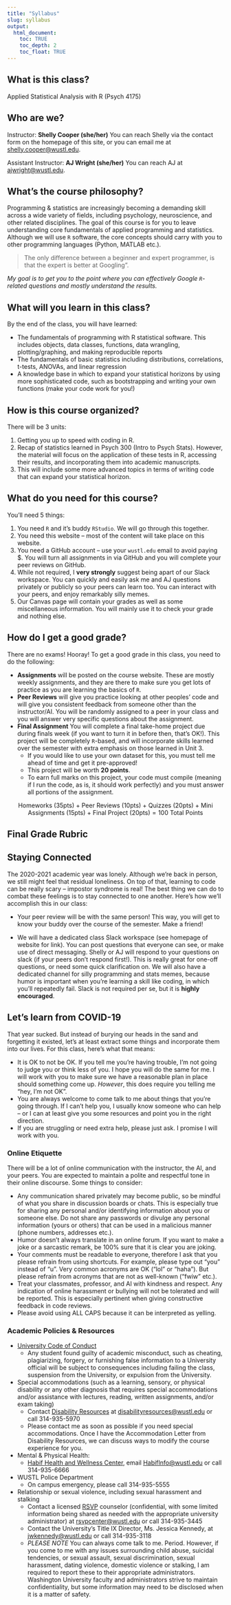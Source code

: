 ```yaml
---
title: "Syllabus"
slug: syllabus
output: 
  html_document:
    toc: TRUE
    toc_depth: 2
    toc_float: TRUE
---
```


## What is this class?
Applied Statistical Analysis with R (Psych 4175)

## Who are we?

Instructor: **Shelly Cooper (she/her)**
You can reach Shelly via the contact form on the homepage of this site, or you can email me at [shelly.cooper@wustl.edu](mailto:shelly.cooper@wustl.edu).

Assistant Instructor: **AJ Wright (she/her)**
You can reach AJ at [ajwright@wustl.edu](mailto:ajwright@wustl.edu).

## What's the course philosophy?
Programming & statistics are increasingly becoming a demanding skill across a wide variety of fields, including psychology, neuroscience, and other related disciplines. The goal of this course is for you to leave understanding core fundamentals of applied programming and statistics. Although we will use `R` software, the core concepts should carry with you to other programming languages (Python, MATLAB etc.). 

>The only difference between a beginner and expert programmer, is that the expert is better at Googling”.

*My goal is to get you to the point where you can effectively Google `R`-related questions and mostly understand the results.* 

## What will you learn in this class?
By the end of the class, you will have learned:

  -	The fundamentals of programming with R statistical software. This includes objects, data classes, functions, data wrangling, plotting/graphing, and making reproducible reports
  -	The fundamentals of basic statistics including distributions, correlations, t-tests, ANOVAs, and linear regression
  -	A knowledge base in which to expand your statistical horizons by using more sophisticated code, such as bootstrapping and writing your own functions (make your code work for you!)

## How is this course organized?
There will be 3 units:

  1.	Getting you up to speed with coding in R. 
  2.	Recap of statistics learned in Psych 300 (Intro to Psych Stats). However, the material will focus on the application of these tests in R, accessing their results, and incorporating them into academic manuscripts.
  3.	This will include some more advanced topics in terms of writing code that can expand your statistical horizon. 
  
## What do you need for this course?
You'll need 5 things:

  1. You need `R` and it's buddy `RStudio`. We will go through this together.
  2. You need this website -- most of the content will take place on this website.
  3. You need a GitHub account -- use your `wustl.edu` email to avoid paying $. You will turn all assignments in via GitHub and you will complete your peer reviews on GitHub. 
  4. While not required, I **very strongly** suggest being apart of our Slack workspace. You can quickly and easily ask me and AJ questions privately or publicly so your peers can learn too. You can interact with your peers, and enjoy remarkably silly memes. 
  5. Our Canvas page will contain your grades as well as some miscellaneous information. You will mainly use it to check your grade and nothing else.
  
## How do I get a good grade?
There are no exams! Hooray! To get a good grade in this class, you need to do the following:

  - **Assignments** will be posted on the course website. These are mostly weekly assignments, and they are there to make sure you get lots of practice as you are learning the basics of `R`. 
  - **Peer Reviews** will give you practice looking at other peoples' code and will give you consistent feedback from someone other than the instructor/AI. You will be randomly assigned to a peer in your class and you will answer very specific questions about the assignment.
  - **Final Assignment** You will complete a final take-home project due during finals week (if you want to turn it in before then, that’s OK!). This project will be completely `R`-based, and will incorporate skills learned over the semester with extra emphasis on those learned in Unit 3.
    - If you would like to use your own dataset for this, you must tell me ahead of time and get it pre-approved!
    - This project will be worth **20 points**.
    - To earn full marks on this project, your code must compile (meaning if I run the code, as is, it should work perfectly) and you must answer all portions of the assignment. 
    
$$ \text{Homeworks (35pts) + Peer Reviews (10pts) + Quizzes (20pts) + Mini Assignments (15pts) + Final Project (20pts)} = \text{100 Total Points}$$

## Final Grade Rubric

## Staying Connected
The 2020-2021 academic year was lonely. Although we're back in person, we still might feel that residual loneliness. On top of that, learning to code can be really scary -- impostor syndrome is real! The best thing we can do to combat these feelings is to stay connected to one another. Here's how we'll accomplish this in our class:

-	Your peer review will be with the same person! This way, you will get to know your buddy over the course of the semester. Make a friend! 

-	We will have a dedicated class Slack workspace (see homepage of website for link). You can post questions that everyone can see, or make use of direct messaging. Shelly or AJ will respond to your questions on slack (if your peers don't respond first!). This is really great for one-off questions, or need some quick clarification on. We will also have a dedicated channel for silly programming and stats memes, because humor is important when you're learning a skill like coding, in which you’ll repeatedly fail. Slack is not required per se, but it is **highly encouraged**.

## Let's learn from COVID-19
That year sucked. But instead of burying our heads in the sand and forgetting it existed, let's at least extract some things and incorporate them into our lives. For this class, here's what that means:

- It is OK to not be OK. If you tell me you're having trouble, I'm not going to judge you or think less of you. I hope you will do the same for me. I will work with you to make sure we have a reasonable plan in place should something come up. *However*, this does require you telling me "hey, I'm not OK".
- You are always welcome to come talk to me about things that you're going through. If I can't help you, I usually know someone who can help -- or I can at least give you some resources and point you in the right direction.
- If you are struggling or need extra help, please just ask. I promise I will work with you.


### Online Etiquette
There will be a lot of online communication with the instructor, the AI, and your peers. You are expected to maintain a polite and respectful tone in their online discourse. Some things to consider:

  -	Any communication shared privately may become public, so be mindful of what you share in discussion boards or chats. This is especially true for sharing any personal and/or identifying information about you or someone else. Do not share any passwords or divulge any personal information (yours or others) that can be used in a malicious manner (phone numbers, addresses etc.).
  -	Humor doesn't always translate in an online forum. If you want to make a joke or a sarcastic remark, be 100% sure that it is clear you are joking. 
  -	Your comments must be readable to everyone, therefore I ask that you please refrain from using shortcuts. For example, please type out “you” instead of “u”. Very common acronyms are OK (“lol” or “haha”). But please refrain from acronyms that are not as well-known (“fwiw” etc.).
  -	Treat your classmates, professor, and AI with kindness and respect. Any indication of online harassment or bullying will not be tolerated and will be reported. This is especially pertinent when giving constructive feedback in code reviews.
  - Please avoid using ALL CAPS because it can be interpreted as yelling.

### Academic Policies & Resources
- [University Code of Conduct](https://wustl.edu/about/compliance-policies/academic-policies/university-student-judicial-code/)
  - Any student found guilty of academic misconduct, such as cheating, plagiarizing, forgery, or furnishing false information to a University official will be subject to consequences including failing the class, suspension from the University, or expulsion from the University.
  
-	Special accommodations (such as a learning, sensory, or physical disability or any other diagnosis that requires special accommodations and/or assistance with lectures, reading, written assignments, and/or exam taking)
    - Contact [Disability Resources](https://students.wustl.edu/disability-resources/) at [disabilityresources@wustl.edu](mailto:disabilityresources@wustl.edu) or call 314-935-5970
    - Please contact me as soon as possible if you need special accommodations. Once I have the Accommodation Letter from Disability Resources, we can discuss ways to modify the course experience for you. 
  
-	Mental & Physical Health:
    - [Habif Health and Wellness Center](https://students.wustl.edu/habif-health-wellness-center/), email [HabifInfo@wustl.edu](mailto:HabifInfo@wustl.edu) or call 314-935-6666
  
-	WUSTL Police Department
    - On campus emergency, please call 314-935-5555
  
-	Relationship or sexual violence, including sexual harassment and stalking
    - Contact a licensed [RSVP](https://students.wustl.edu/relationship-sexual-violence-prevention-center/) counselor (confidential, with some limited information being shared as needed with the appropriate university administrator) at [rsvpcenter@wustl.edu](mailto:rsvpcenter@wustl.edu) or call 314-935-3445
    - Contact the University’s Title IX Director, Ms. Jessica Kennedy, at [jwkennedy@wustl.edu](mailto:wkennedy@wustl.edu) or call 314-935-3118
    -	*PLEASE NOTE* You can always come talk to me. Period. However, if you come to me with any issues surrounding child abuse, suicidal tendencies, or sexual assault, sexual discrimination, sexual harassment, dating violence, domestic violence or stalking, I am required to report these to their appropriate administrators. Washington University faculty and administrators strive to maintain confidentiality, but some information may need to be disclosed when it is a matter of safety. 



